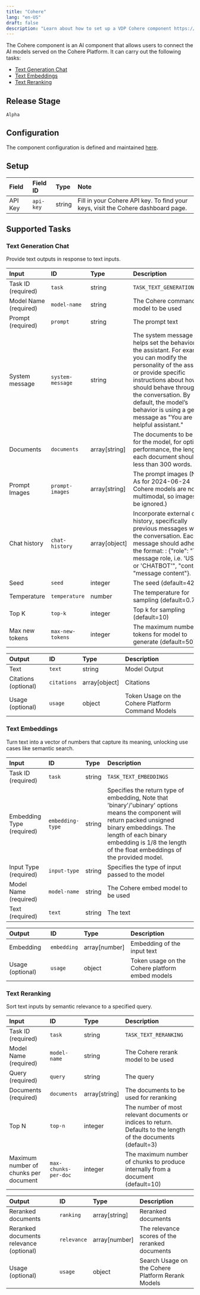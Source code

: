 ```yaml
---
title: "Cohere"
lang: "en-US"
draft: false
description: "Learn about how to set up a VDP Cohere component https://github.com/instill-ai/instill-core"
---
```


The Cohere component is an AI component that allows users to connect the AI models served on the Cohere Platform.
It can carry out the following tasks:

- [Text Generation Chat](#text-generation-chat)
- [Text Embeddings](#text-embeddings)
- [Text Reranking](#text-reranking)



## Release Stage

`Alpha`



## Configuration

The component configuration is defined and maintained [here](https://github.com/instill-ai/component/blob/main/ai/cohere/v0/config/definition.json).




## Setup


| Field | Field ID | Type | Note |
| :--- | :--- | :--- | :--- |
| API Key | `api-key` | string | Fill in your Cohere API key. To find your keys, visit the Cohere dashboard page. |




## Supported Tasks

### Text Generation Chat

Provide text outputs in response to text inputs.


| Input | ID | Type | Description |
| :--- | :--- | :--- | :--- |
| Task ID (required) | `task` | string | `TASK_TEXT_GENERATION_CHAT` |
| Model Name (required) | `model-name` | string | The Cohere command model to be used |
| Prompt (required) | `prompt` | string | The prompt text |
| System message | `system-message` | string | The system message helps set the behavior of the assistant. For example, you can modify the personality of the assistant or provide specific instructions about how it should behave throughout the conversation. By default, the model’s behavior is using a generic message as "You are a helpful assistant." |
| Documents | `documents` | array[string] | The documents to be used for the model, for optimal performance, the length of each document should be less than 300 words. |
| Prompt Images | `prompt-images` | array[string] | The prompt images (Note: As for 2024-06-24 Cohere models are not multimodal, so images will be ignored.) |
| Chat history | `chat-history` | array[object] | Incorporate external chat history, specifically previous messages within the conversation. Each message should adhere to the format: : \{"role": "The message role, i.e. 'USER' or 'CHATBOT'", "content": "message content"\}. |
| Seed | `seed` | integer | The seed (default=42) |
| Temperature | `temperature` | number | The temperature for sampling (default=0.7) |
| Top K | `top-k` | integer | Top k for sampling (default=10) |
| Max new tokens | `max-new-tokens` | integer | The maximum number of tokens for model to generate (default=50) |



| Output | ID | Type | Description |
| :--- | :--- | :--- | :--- |
| Text | `text` | string | Model Output |
| Citations (optional) | `citations` | array[object] | Citations |
| Usage (optional) | `usage` | object | Token Usage on the Cohere Platform Command Models |






### Text Embeddings

Turn text into a vector of numbers that capture its meaning, unlocking use cases like semantic search.


| Input | ID | Type | Description |
| :--- | :--- | :--- | :--- |
| Task ID (required) | `task` | string | `TASK_TEXT_EMBEDDINGS` |
| Embedding Type (required) | `embedding-type` | string | Specifies the return type of embedding, Note that 'binary'/'ubinary' options means the component will return packed unsigned binary embeddings. The length of each binary embedding is 1/8 the length of the float embeddings of the provided model. |
| Input Type (required) | `input-type` | string | Specifies the type of input passed to the model |
| Model Name (required) | `model-name` | string | The Cohere embed model to be used |
| Text (required) | `text` | string | The text |



| Output | ID | Type | Description |
| :--- | :--- | :--- | :--- |
| Embedding | `embedding` | array[number] | Embedding of the input text |
| Usage (optional) | `usage` | object | Token usage on the Cohere platform embed models |






### Text Reranking

Sort text inputs by semantic relevance to a specified query.


| Input | ID | Type | Description |
| :--- | :--- | :--- | :--- |
| Task ID (required) | `task` | string | `TASK_TEXT_RERANKING` |
| Model Name (required) | `model-name` | string | The Cohere rerank model to be used |
| Query (required) | `query` | string | The query |
| Documents (required) | `documents` | array[string] | The documents to be used for reranking |
| Top N | `top-n` | integer | The number of most relevant documents or indices to return. Defaults to the length of the documents (default=3) |
| Maximum number of chunks per document | `max-chunks-per-doc` | integer | The maximum number of chunks to produce internally from a document (default=10) |



| Output | ID | Type | Description |
| :--- | :--- | :--- | :--- |
| Reranked documents | `ranking` | array[string] | Reranked documents |
| Reranked documents relevance (optional) | `relevance` | array[number] | The relevance scores of the reranked documents |
| Usage (optional) | `usage` | object | Search Usage on the Cohere Platform Rerank Models |







